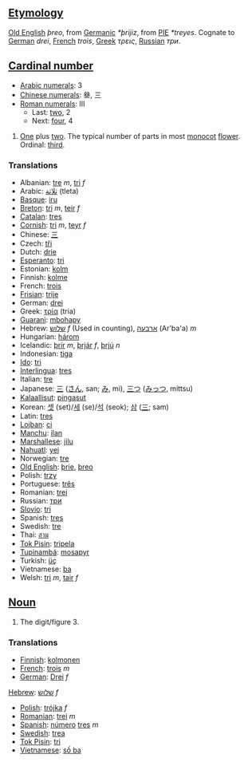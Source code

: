 == [[Etymology]] ==
[[Old English]] ''þreo'', from [[Germanic]] ''*þrijiz'', from [[w:Indo-European languages|PIE]] ''*treyes''. Cognate to [[German]] ''drei'', [[French]] ''trois'', [[Greek]] ''τρεις'', [[Russian]] ''три''.

== [[Cardinal number]] ==
*[[w:Arabic Numerals|Arabic numerals]]: 3
*[[w:Chinese numerals|Chinese numerals]]: 叄, 三
*[[w:Roman numerals|Roman numerals]]: III
**Last: [[two]], 2
**Next: [[four]], 4

#[[One]] plus [[two]]. The typical number of parts in most [[monocot]] [[flower]]. Ordinal: [[third]].

=== Translations ===
*Albanian: [[tre]] ''m'', [[tri]] ''f''
*Arabic: [[ثلاثة]] (tleta)
*[[Basque]]: [[iru]]
*[[Breton]]: [[tri]] ''m'', [[teir]] ''f''
*[[Catalan]]: [[tres]]
*[[Cornish]]: [[tri]] ''m'', [[teyr]] ''f''
*Chinese: [[三]]
*Czech: [[tři]]
*Dutch: [[drie]]
*[[Esperanto]]: [[tri]]
*Estonian: [[kolm]]
*Finnish: [[kolme]]
*French: [[trois]]
*[[Frisian]]: [[trije]]
*German: [[drei]]
*Greek: [[τρία]] (tria)
*[[Guarani]]: [[mbohapy]]
*Hebrew: [[שלוש]] ''f'' (Used in counting), [[ארבעה]] (Ar'ba'a) ''m''
*Hungarian: [[három]]
*Icelandic: [[þrír]] ''m'', [[þrjár]] ''f'', [[þrjú]] ''n''
*Indonesian: [[tiga]]
*[[Ido]]: [[tri]]
*[[Interlingua]]: [[tres]]
*Italian: [[tre]]
*Japanese: [[三]] ([[さん]], san; [[み]], mi), [[三つ]] ([[みっつ]], mittsu)
*[[Kalaallisut]]: [[pingasut]]
*Korean: [[셋]] (set)/[[세]] (se)/[[석]] (seok); [[삼]] ([[三]]; sam)
*Latin: [[tres]]
*[[Lojban]]: [[ci]]
*[[Manchu]]: [[ilan]]
*[[Marshallese]]: [[jilu]]
*[[Nahuatl]]: [[yei]]
*Norwegian: [[tre]]
*[[Old English]]: [[þrie]], [[þreo]]
*Polish: [[trzy]]
*Portuguese: [[três]]
*Romanian: [[trei]]
*Russian: [[три]]
*[[Slovio]]: [[tri]]
*Spanish: [[tres]]
*Swedish: [[tre]]
*Thai: [[สาม]]
*[[Tok Pisin]]: [[tripela]]
*[[Tupinambá]]: [[mosapyr]]
*Turkish: [[üç]]
*Vietnamese: [[ba#Vietnamese|ba]]
*Welsh: [[tri]] ''m'', [[tair]] ''f''

== [[Noun]] ==
#The digit/figure 3.

=== Translations ===
*[[Finnish]]: [[kolmonen]]
*[[French]]: [[trois]] ''m''
*[[German]]: [[Drei]] ''f''
[[Hebrew]]: [[שלוש]] ''f''
*[[Polish]]: [[trójka]] ''f''
*[[Romanian]]: [[trei]] ''m''
*[[Spanish]]: [[número]] [[tres]] ''m''
*[[Swedish]]: [[trea]]
*[[Tok Pisin]]: [[tri]]
*[[Vietnamese]]: [[số ba]]